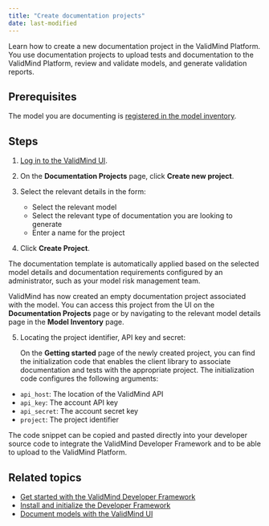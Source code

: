 ```yaml
---
title: "Create documentation projects"
date: last-modified
---
```


Learn how to create a new documentation project in the ValidMind Platform. You use documentation projects to upload tests and documentation to the ValidMind Platform, review and validate models, and generate validation reports. 

## Prerequisites

The model you are documenting is [registered in the model inventory](register-models-in-model-inventory.qmd).

## Steps

1. [Log in to the ValidMind UI]({{< var vm_ui >}}).
   
2. On the **Documentation Projects** page, click **Create new project**.
   
3. Select the relevant details in the form:

   - Select the relevant model 
   - Select the relevant type of documentation you are looking to generate 
   - Enter a name for the project 

4. Click **Create Project**.

::: {.column-margin}
::: {.callout-tip}
The documentation template is automatically applied based on the selected model details and documentation requirements configured by an administrator, such as your model risk management team.
:::
:::

ValidMind has now created an empty documentation project associated with the model. You can access this project from the UI on the **Documentation Projects** page or by navigating to the relevant model details page in the **Model Inventory** page.

5. Locating the project identifier, API key and secret:
   
   On the **Getting started** page of the newly created project, you can find the initialization code that enables the client library to associate documentation and tests with the appropriate project. The initialization code configures the following arguments: 

- `api_host`: The location of the ValidMind API
- `api_key`: The account API key
- `api_secret`: The account secret key
- `project`: The project identifier

The code snippet can be copied and pasted directly into your developer source code to integrate the ValidMind Developer Framework and to be able to upload to the ValidMind Platform.

<!---
## Troubleshooting

[Include any common issues or errors that may arise during the task and how to resolve them.]
---> 

## Related topics

- [Get started with the ValidMind Developer Framework](get-started-developer-framework.qmd)
- [Install and initialize the Developer Framework](install-and-initialize-developer-framework.qmd)
- [Document models with the ValidMind UI](document-models-with-ui.qmd)
